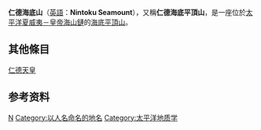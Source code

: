 '''仁德海底山'''（[[英語|英語]]：'''Nintoku Seamount'''），又稱'''仁德海底平頂山'''，是一座位於[[太平洋|太平洋]][[夏威夷－皇帝海山鏈|夏威夷－皇帝海山鏈]]的[[海底平頂山|海底平頂山]]。

{{Infobox Seamount  
 | Name           = 仁德海底山
 | Depth          = 
 | Height         = 超过 {{convert|1600|m|ft|0|abbr=on}}
 | Map            = [http://erda.sdsc.edu/maps/HAW/JPG/SMNT-411N-1706E.std.180m.ss.th2.jpg Map]
 | Map caption    = Bathymetric mapping of Nintoku
 | Summit area    = 3400 [[平方公里|平方公里]]
 | Location       = 海山链中部
 | Group          = [[夏威夷－皇帝海山鏈|夏威夷－皇帝海山鏈]]
 | Coordinates    = {{coord|41|4.80|N|170|34.20|E|display=inline,title}}<ref name="Seamount Catalog">{{cite web|url=http://earthref.org/databases/SC/|title=Seamount Catalog|work=Seamounts database|publisher=[[EarthRef|EarthRef]], a [[National_Science_Foundation|National Science Foundation]]  project.|accessdate=2009-04-10|archive-date=2012-04-15|archive-url=https://www.webcitation.org/66vqB6etp?url=http://earthref.org/databases/SC/|dead-url=no}}</ref>
 | Country        = 
 | Type           = [[海底热液区火山|海底热液区火山]]
 | Volcanic group = [[夏威夷－皇帝海山鏈|夏威夷－皇帝海山鏈]]
 | Age            = 56.2 百万年<ref name="Age Graphic">{{cite web|url=http://earthref.org/cgi-bin/er.cgi?s=erda.cgi?n=524|title=Age of Hawaiian-Emperor Volcanoes as a Function of Distance from Kilauea|work=Graphic Representation of Ages|publisher=Enduring Resources for Earth Science Education (ERESE)|accessdate=2009-04-04|archive-date=2011-09-28|archive-url=https://web.archive.org/web/20110928032440/http://earthref.org/cgi-bin/er.cgi?s=erda.cgi%3Fn%3D524|dead-url=no}}</ref>
 | Last eruption  = 
 | Discovered     = 
 | Discovered by  = 
 | First visit    = 
 | Translation    = 
 | Language       = 
 | Pronunciation  = 
 | Photo          = EmperorSeamounts.jpg
 | Photo caption  = 
}}

==其他條目==
[[仁德天皇|仁德天皇]]

==参考资料==
{{reflist}}

{{Hawaiian volcanism}}

[[Category:死火山|N]]
[[Category:以人名命名的地名|Category:以人名命名的地名]]
[[Category:太平洋地质学|Category:太平洋地质学]]